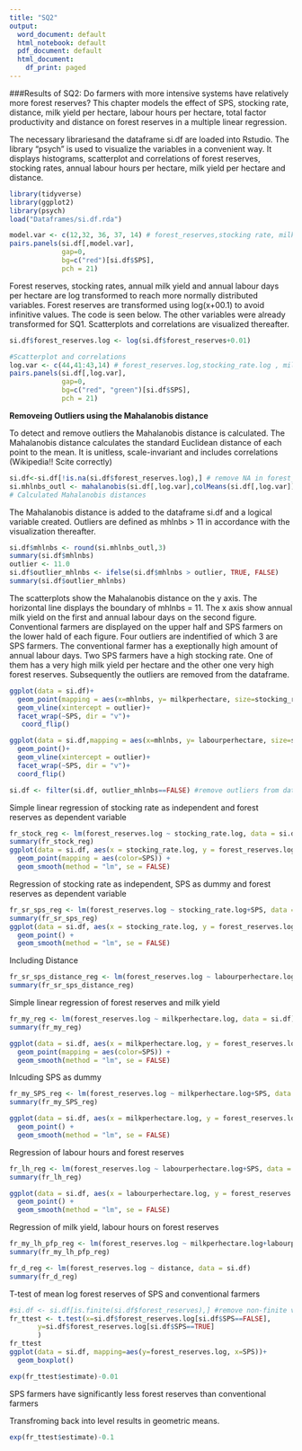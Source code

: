 ```yaml
---
title: "SQ2"
output:
  word_document: default
  html_notebook: default
  pdf_document: default
  html_document:
    df_print: paged
---
```

###Results of SQ2: Do farmers with more intensive systems have relatively more forest reserves?
This chapter models the effect of SPS, stocking rate, distance, milk yield per hectare, labour hours per hectare, total factor productivity and distance on forest reserves in a multiple linear regression.

The necessary librariesand the dataframe si.df are loaded into Rstudio. The library "psych" is used to visualize the variables in a convenient way. It displays histograms, scatterplot and correlations of forest reserves, stocking rates, annual labour hours per hectare, milk yield per hectare and distance. 
```r
library(tidyverse)
library(ggplot2)
library(psych)
load("Dataframes/si.df.rda")

model.var <- c(12,32, 36, 37, 14) # forest_reserves,stocking rate, milkperhectare, labourperhectare, distance
pairs.panels(si.df[,model.var],
             gap=0,
             bg=c("red")[si.df$SPS],
             pch = 21)
```
Forest reserves, stocking rates, annual milk yield and annual labour days per hectare are log transformed to reach more normally distributed variables. Forest reserves are transformed using log(x+00.1) to avoid infinitive values. The code is seen below. The other variables were already transformed for SQ1. Scatterplots and correlations are visualized thereafter.

```r
si.df$forest_reserves.log <- log(si.df$forest_reserves+0.01)

#Scatterplot and correlations 
log.var <- c(44,41:43,14) # forest_reserves.log,stocking_rate.log , milkperhectare.log, labourperhectare.log, distance
pairs.panels(si.df[,log.var],
             gap=0,
             bg=c("red", "green")[si.df$SPS],
             pch = 21)
```


**Removeing Outliers using the Mahalanobis distance**

To detect and remove outliers the Mahalanobis distance is calculated. The Mahalanobis distance calculates the standard Euclidean distance of each point to the mean. It is unitless, scale-invariant and includes correlations (Wikipedia!! Scite correctly)

```r
si.df<-si.df[!is.na(si.df$forest_reserves.log),] # remove NA in forest_reserves.log
si.mhlnbs_outl <- mahalanobis(si.df[,log.var],colMeans(si.df[,log.var]),cov(si.df[,log.var]))
# Calculated Mahalanobis distances
```

The Mahalanobis distance is added to the dataframe si.df and a logical variable created. Outliers are defined as mhlnbs > 11 in accordance with the visualization thereafter. 

```r
si.df$mhlnbs <- round(si.mhlnbs_outl,3)
summary(si.df$mhlnbs)
outlier <- 11.0
si.df$outlier_mhlnbs <- ifelse(si.df$mhlnbs > outlier, TRUE, FALSE)
summary(si.df$outlier_mhlnbs)
```

The scatterplots show the Mahalanobis distance on the y axis. The horizontal line displays the boundary of mhlnbs = 11. The x axis show annual milk yield on the first and annual labour days on the second figure. Conventional farmers are displayed on the upper half and SPS farmers on the lower hald of each figure. Four outliers are indentified of which 3 are SPS farmers. The conventional farmer has a exeptionally high amount of annual labour days. Two SPS farmers have a high stocking rate. One of them has a very high milk yield per hectare and the other one very high forest reserves. Subsequently the outliers are removed from the dataframe.

```r
ggplot(data = si.df)+
  geom_point(mapping = aes(x=mhlnbs, y= milkperhectare, size=stocking_rate, alpha=forest_reserves))+
  geom_vline(xintercept = outlier)+
  facet_wrap(~SPS, dir = "v")+
   coord_flip()

ggplot(data = si.df,mapping = aes(x=mhlnbs, y= labourperhectare, size=stocking_rate, alpha=forest_reserves ))+
  geom_point()+
  geom_vline(xintercept = outlier)+
  facet_wrap(~SPS, dir = "v")+
  coord_flip()
```

```r
si.df <- filter(si.df, outlier_mhlnbs==FALSE) #remove outliers from dataframe
```



Simple linear regression of stocking rate as independent and forest reserves as dependent variable
```r
fr_stock_reg <- lm(forest_reserves.log ~ stocking_rate.log, data = si.df)
summary(fr_stock_reg)
ggplot(data = si.df, aes(x = stocking_rate.log, y = forest_reserves.log)) + 
  geom_point(mapping = aes(color=SPS)) +
  geom_smooth(method = "lm", se = FALSE)
```

Regression of stocking rate as independent, SPS as dummy and forest reserves as dependent variable

```r
fr_sr_sps_reg <- lm(forest_reserves.log ~ stocking_rate.log+SPS, data = si.df)
summary(fr_sr_sps_reg)
ggplot(data = si.df, aes(x = stocking_rate.log, y = forest_reserves.log, color=SPS)) + 
  geom_point() +
  geom_smooth(method = "lm", se = FALSE)
```


Including Distance
```r
fr_sr_sps_distance_reg <- lm(forest_reserves.log ~ labourperhectare.log+stocking_rate.log+SPS+distance, data = si.df)
summary(fr_sr_sps_distance_reg)
```

Simple linear regression of forest reserves and milk yield
```r
fr_my_reg <- lm(forest_reserves.log ~ milkperhectare.log, data = si.df)
summary(fr_my_reg)

ggplot(data = si.df, aes(x = milkperhectare.log, y = forest_reserves.log)) + 
  geom_point(mapping = aes(color=SPS)) +
  geom_smooth(method = "lm", se = FALSE)
```
Inlcuding SPS as dummy
```r
fr_my_SPS_reg <- lm(forest_reserves.log ~ milkperhectare.log+SPS, data = si.df)
summary(fr_my_SPS_reg)

ggplot(data = si.df, aes(x = milkperhectare.log, y = forest_reserves.log, color=SPS)) + 
  geom_point() +
  geom_smooth(method = "lm", se = FALSE)
```


Regression of labour hours and forest reserves
```r
fr_lh_reg <- lm(forest_reserves.log ~ labourperhectare.log+SPS, data = si.df)
summary(fr_lh_reg)

ggplot(data = si.df, aes(x = labourperhectare.log, y = forest_reserves.log, color=SPS)) + 
  geom_point() +
  geom_smooth(method = "lm", se = FALSE)
```

Regression of milk yield, labour hours on forest reserves

```r
fr_my_lh_pfp_reg <- lm(forest_reserves.log ~ milkperhectare.log+labourperhectare.log+stocking_rate.log+SPS, data = si.df)
summary(fr_my_lh_pfp_reg)
```


```r
fr_d_reg <- lm(forest_reserves.log ~ distance, data = si.df)
summary(fr_d_reg)
```

T-test of mean log forest reserves of SPS and conventional farmers
```r
#si.df <- si.df[is.finite(si.df$forest_reserves),] #remove non-finite values of forest_reserves
fr_ttest <- t.test(x=si.df$forest_reserves.log[si.df$SPS==FALSE],
       y=si.df$forest_reserves.log[si.df$SPS==TRUE]
       )
fr_ttest
ggplot(data = si.df, mapping=aes(y=forest_reserves.log, x=SPS))+
  geom_boxplot()

exp(fr_ttest$estimate)-0.01
```
SPS farmers have significantly less forest reserves than conventional farmers

Transfroming back into level results in geometric means.
```r
exp(fr_ttest$estimate)-0.1
```
